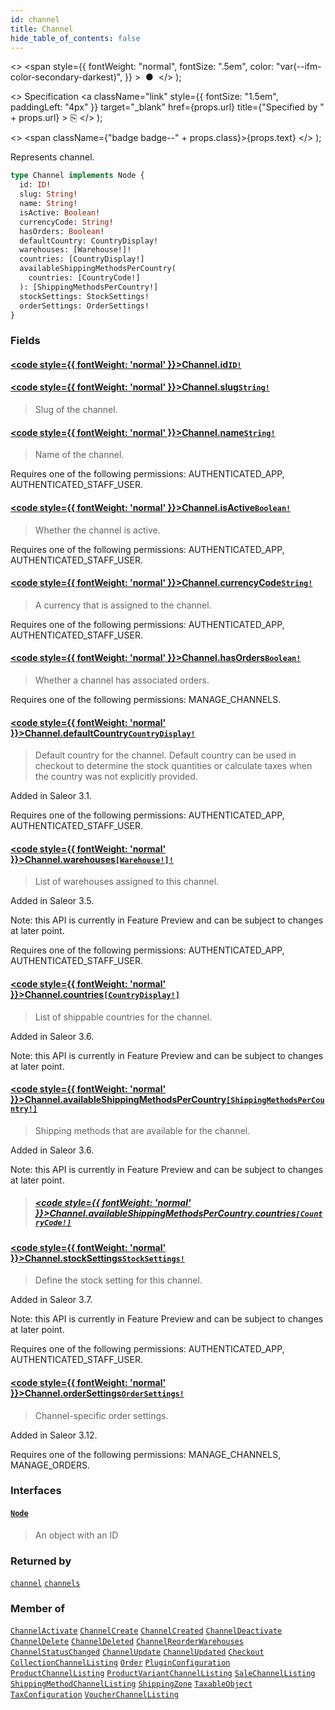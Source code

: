 ```yaml
---
id: channel
title: Channel
hide_table_of_contents: false
---
```


  <>
    <span
      style={{
        fontWeight: "normal",
        fontSize: ".5em",
        color: "var(--ifm-color-secondary-darkest)",
      }}
    >
      &nbsp;●&nbsp;
    </span>
  </>
);

  <>
    Specification
    <a
      className="link"
      style={{ fontSize: "1.5em", paddingLeft: "4px" }}
      target="\_blank"
      href={props.url}
      title={"Specified by " + props.url}
    >
      ⎘
    </a>
  </>
);

  <>
    <span className={"badge badge--" + props.class}>{props.text}</span>
  </>
);

Represents channel.

```graphql
type Channel implements Node {
  id: ID!
  slug: String!
  name: String!
  isActive: Boolean!
  currencyCode: String!
  hasOrders: Boolean!
  defaultCountry: CountryDisplay!
  warehouses: [Warehouse!]!
  countries: [CountryDisplay!]
  availableShippingMethodsPerCountry(
    countries: [CountryCode!]
  ): [ShippingMethodsPerCountry!]
  stockSettings: StockSettings!
  orderSettings: OrderSettings!
}
```

### Fields

#### [<code style={{ fontWeight: 'normal' }}>Channel.<b>id</b></code>](#)<Bullet />[`ID!`](../../../api-reference/miscellaneous/scalars/id) <Badge class="secondary" text="non-null"/> <Badge class="secondary" text="scalar"/> <Badge class="secondary" text="miscellaneous"/>

>

#### [<code style={{ fontWeight: 'normal' }}>Channel.<b>slug</b></code>](#)<Bullet />[`String!`](../../../api-reference/miscellaneous/scalars/string) <Badge class="secondary" text="non-null"/> <Badge class="secondary" text="scalar"/> <Badge class="secondary" text="miscellaneous"/>

> Slug of the channel.

#### [<code style={{ fontWeight: 'normal' }}>Channel.<b>name</b></code>](#)<Bullet />[`String!`](../../../api-reference/miscellaneous/scalars/string) <Badge class="secondary" text="non-null"/> <Badge class="secondary" text="scalar"/> <Badge class="secondary" text="miscellaneous"/>

> Name of the channel.

Requires one of the following permissions: AUTHENTICATED_APP, AUTHENTICATED_STAFF_USER.

>

#### [<code style={{ fontWeight: 'normal' }}>Channel.<b>isActive</b></code>](#)<Bullet />[`Boolean!`](../../../api-reference/miscellaneous/scalars/boolean) <Badge class="secondary" text="non-null"/> <Badge class="secondary" text="scalar"/> <Badge class="secondary" text="miscellaneous"/>

> Whether the channel is active.

Requires one of the following permissions: AUTHENTICATED_APP, AUTHENTICATED_STAFF_USER.

>

#### [<code style={{ fontWeight: 'normal' }}>Channel.<b>currencyCode</b></code>](#)<Bullet />[`String!`](../../../api-reference/miscellaneous/scalars/string) <Badge class="secondary" text="non-null"/> <Badge class="secondary" text="scalar"/> <Badge class="secondary" text="miscellaneous"/>

> A currency that is assigned to the channel.

Requires one of the following permissions: AUTHENTICATED_APP, AUTHENTICATED_STAFF_USER.

>

#### [<code style={{ fontWeight: 'normal' }}>Channel.<b>hasOrders</b></code>](#)<Bullet />[`Boolean!`](../../../api-reference/miscellaneous/scalars/boolean) <Badge class="secondary" text="non-null"/> <Badge class="secondary" text="scalar"/> <Badge class="secondary" text="miscellaneous"/>

> Whether a channel has associated orders.

Requires one of the following permissions: MANAGE_CHANNELS.

>

#### [<code style={{ fontWeight: 'normal' }}>Channel.<b>defaultCountry</b></code>](#)<Bullet />[`CountryDisplay!`](../../../api-reference/miscellaneous/objects/country-display) <Badge class="secondary" text="non-null"/> <Badge class="secondary" text="object"/> <Badge class="secondary" text="miscellaneous"/>

> Default country for the channel. Default country can be used in checkout to determine the stock quantities or calculate taxes when the country was not explicitly provided.

Added in Saleor 3.1.

Requires one of the following permissions: AUTHENTICATED_APP, AUTHENTICATED_STAFF_USER.

>

#### [<code style={{ fontWeight: 'normal' }}>Channel.<b>warehouses</b></code>](#)<Bullet />[`[Warehouse!]!`](../../../api-reference/products/objects/warehouse) <Badge class="secondary" text="non-null"/> <Badge class="secondary" text="object"/> <Badge class="secondary" text="products"/>

> List of warehouses assigned to this channel.

Added in Saleor 3.5.

Note: this API is currently in Feature Preview and can be subject to changes at later point.

Requires one of the following permissions: AUTHENTICATED_APP, AUTHENTICATED_STAFF_USER.

>

#### [<code style={{ fontWeight: 'normal' }}>Channel.<b>countries</b></code>](#)<Bullet />[`[CountryDisplay!]`](../../../api-reference/miscellaneous/objects/country-display) <Badge class="secondary" text="list"/> <Badge class="secondary" text="object"/> <Badge class="secondary" text="miscellaneous"/>

> List of shippable countries for the channel.

Added in Saleor 3.6.

Note: this API is currently in Feature Preview and can be subject to changes at later point.

>

#### [<code style={{ fontWeight: 'normal' }}>Channel.<b>availableShippingMethodsPerCountry</b></code>](#)<Bullet />[`[ShippingMethodsPerCountry!]`](../../../api-reference/shipping/objects/shipping-methods-per-country) <Badge class="secondary" text="list"/> <Badge class="secondary" text="object"/> <Badge class="secondary" text="shipping"/>

> Shipping methods that are available for the channel.

Added in Saleor 3.6.

Note: this API is currently in Feature Preview and can be subject to changes at later point.

> ##### [<code style={{ fontWeight: 'normal' }}>Channel.availableShippingMethodsPerCountry.<b>countries</b></code>](#)<Bullet />[`[CountryCode!]`](../../../api-reference/miscellaneous/enums/country-code) <Badge class="secondary" text="list"/> <Badge class="secondary" text="enum"/> <Badge class="secondary" text="miscellaneous"/>

#### [<code style={{ fontWeight: 'normal' }}>Channel.<b>stockSettings</b></code>](#)<Bullet />[`StockSettings!`](../../../api-reference/miscellaneous/objects/stock-settings) <Badge class="secondary" text="non-null"/> <Badge class="secondary" text="object"/> <Badge class="secondary" text="miscellaneous"/>

> Define the stock setting for this channel.

Added in Saleor 3.7.

Note: this API is currently in Feature Preview and can be subject to changes at later point.

Requires one of the following permissions: AUTHENTICATED_APP, AUTHENTICATED_STAFF_USER.

>

#### [<code style={{ fontWeight: 'normal' }}>Channel.<b>orderSettings</b></code>](#)<Bullet />[`OrderSettings!`](../../../api-reference/miscellaneous/objects/order-settings) <Badge class="secondary" text="non-null"/> <Badge class="secondary" text="object"/> <Badge class="secondary" text="miscellaneous"/>

> Channel-specific order settings.

Added in Saleor 3.12.

Requires one of the following permissions: MANAGE_CHANNELS, MANAGE_ORDERS.

>

### Interfaces

#### [`Node`](../../../api-reference/miscellaneous/interfaces/node) <Badge class="secondary" text="interface"/> <Badge class="secondary" text="miscellaneous"/>

> An object with an ID

### Returned by

[`channel`](../../../api-reference/channels/queries/channel) <Badge class="secondary" text="query"/><Bullet />[`channels`](../../../api-reference/channels/queries/channels) <Badge class="secondary" text="query"/>

### Member of

[`ChannelActivate`](../../../api-reference/channels/objects/channel-activate) <Badge class="secondary" text="object"/><Bullet />[`ChannelCreate`](../../../api-reference/channels/objects/channel-create) <Badge class="secondary" text="object"/><Bullet />[`ChannelCreated`](../../../api-reference/channels/objects/channel-created) <Badge class="secondary" text="object"/><Bullet />[`ChannelDeactivate`](../../../api-reference/channels/objects/channel-deactivate) <Badge class="secondary" text="object"/><Bullet />[`ChannelDelete`](../../../api-reference/channels/objects/channel-delete) <Badge class="secondary" text="object"/><Bullet />[`ChannelDeleted`](../../../api-reference/channels/objects/channel-deleted) <Badge class="secondary" text="object"/><Bullet />[`ChannelReorderWarehouses`](../../../api-reference/channels/objects/channel-reorder-warehouses) <Badge class="secondary" text="object"/><Bullet />[`ChannelStatusChanged`](../../../api-reference/channels/objects/channel-status-changed) <Badge class="secondary" text="object"/><Bullet />[`ChannelUpdate`](../../../api-reference/channels/objects/channel-update) <Badge class="secondary" text="object"/><Bullet />[`ChannelUpdated`](../../../api-reference/channels/objects/channel-updated) <Badge class="secondary" text="object"/><Bullet />[`Checkout`](../../../api-reference/checkout/objects/checkout) <Badge class="secondary" text="object"/><Bullet />[`CollectionChannelListing`](../../../api-reference/miscellaneous/objects/collection-channel-listing) <Badge class="secondary" text="object"/><Bullet />[`Order`](../../../api-reference/orders/objects/order) <Badge class="secondary" text="object"/><Bullet />[`PluginConfiguration`](../../../api-reference/miscellaneous/objects/plugin-configuration) <Badge class="secondary" text="object"/><Bullet />[`ProductChannelListing`](../../../api-reference/products/objects/product-channel-listing) <Badge class="secondary" text="object"/><Bullet />[`ProductVariantChannelListing`](../../../api-reference/products/objects/product-variant-channel-listing) <Badge class="secondary" text="object"/><Bullet />[`SaleChannelListing`](../../../api-reference/miscellaneous/objects/sale-channel-listing) <Badge class="secondary" text="object"/><Bullet />[`ShippingMethodChannelListing`](../../../api-reference/shipping/objects/shipping-method-channel-listing) <Badge class="secondary" text="object"/><Bullet />[`ShippingZone`](../../../api-reference/shipping/objects/shipping-zone) <Badge class="secondary" text="object"/><Bullet />[`TaxableObject`](../../../api-reference/taxes/objects/taxable-object) <Badge class="secondary" text="object"/><Bullet />[`TaxConfiguration`](../../../api-reference/taxes/objects/tax-configuration) <Badge class="secondary" text="object"/><Bullet />[`VoucherChannelListing`](../../../api-reference/discounts/objects/voucher-channel-listing) <Badge class="secondary" text="object"/>
